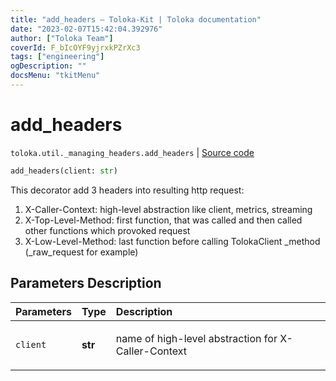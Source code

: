 ```yaml
---
title: "add_headers — Toloka-Kit | Toloka documentation"
date: "2023-02-07T15:42:04.392976"
author: ["Toloka Team"]
coverId: F_bIcOYF9yjrxkPZrXc3
tags: ["engineering"]
ogDescription: ""
docsMenu: "tkitMenu"
---
```


# add_headers
`toloka.util._managing_headers.add_headers` | [Source code](https://github.com/Toloka/toloka-kit/blob/v1.1.3/src/util/_managing_headers.py#L48)

```python
add_headers(client: str)
```

This decorator add 3 headers into resulting http request:

1) X-Caller-Context: high-level abstraction like client, metrics, streaming
2) X-Top-Level-Method: first function, that was called and then called other functions which provoked request
3) X-Low-Level-Method: last function before calling TolokaClient _method (_raw_request for example)

## Parameters Description

| Parameters | Type | Description |
| :----------| :----| :-----------|
`client`|**str**|<p>name of high-level abstraction for X-Caller-Context</p>